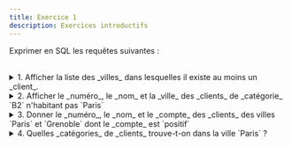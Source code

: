 ```yaml
---
title: Exercice 1
description: Exercices introductifs
---
```



Exprimer en SQL les requêtes suivantes :

<br/>

<details>
<summary>1. Afficher la liste des _villes_ dans lesquelles il existe au moins un _client_.</summary>

<SQLiteQuery
 sqliteDB="public/sample/ecommerce/ecommerce-fr-erd-v2.sqlite"
 title="Clients"
 query={`
    SELECT DISTINCT ville FROM clients;
`}
/>

</details>

<details>
<summary>2. Afficher le _numéro_, le _nom_ et la _ville_ des _clients_ de _catégorie_ `B2` n'habitant pas `Paris`</summary>

<SQLiteQuery
 sqliteDB="public/sample/ecommerce/ecommerce-fr-erd-v2.sqlite"
 title="Clients"
 query={`
    SELECT numero, nom, ville
    FROM Clients
    WHERE categorie = 'B2' AND ville != 'Paris';
`}
/>

</details>

<details>
<summary>3. Donner le _numéro_, le _nom_ et le _compte_ des _clients_ des villes `Paris` et `Grenoble` dont le _compte_ est `positif`</summary>

<SQLiteQuery
 sqliteDB="public/sample/ecommerce/ecommerce-fr-erd-v2.sqlite"
 title="Clients"
 query={`
    SELECT numero, nom, compte
    FROM Clients
    WHERE ville IN ('Paris', 'Grenoble') AND compte > 0;
`}
/>
</details>


<details>
<summary>4. Quelles _catégories_ de _clients_ trouve-t-on dans la ville `Paris` ?</summary>

<SQLiteQuery
 sqliteDB="public/sample/ecommerce/ecommerce-fr-erd-v2.sqlite"
 title="Clients"
 query={`
    SELECT DISTINCT categorie, ville
    FROM Clients
    WHERE ville = 'Paris';
`}
/>

</details>



